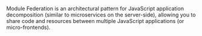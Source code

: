 Module Federation is an architectural pattern for JavaScript application decomposition (similar to microservices on the server-side), allowing you to share code and resources between multiple JavaScript applications (or micro-frontends).
